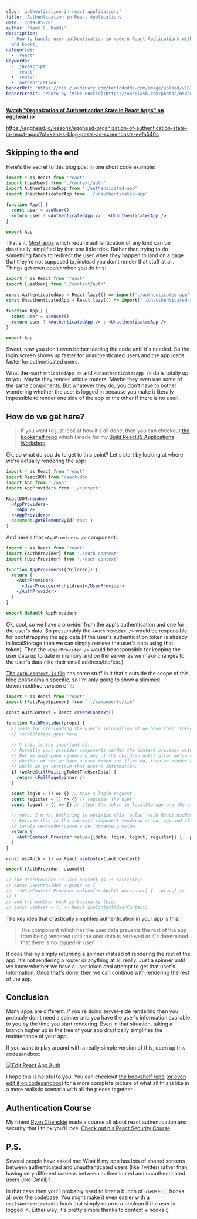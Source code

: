 ```yaml
---
slug: 'authentication-in-react-applications'
title: 'Authentication in React Applications'
date: '2019-05-20'
author: 'Kent C. Dodds'
description:
  '_How to handle user authentication in modern React Applications with context
  and hooks_'
categories:
  - 'react'
keywords:
  - 'javascript'
  - 'react'
  - 'router'
  - 'authentication'
bannerUrl: 'https://res.cloudinary.com/kentcdodds-com/image/upload/v1625032390/kentcdodds.com/content/blog/authentication-in-react-applications/banner.jpg'
bannerCredit: 'Photo by [Mike Enerio](https://unsplash.com/photos/H58bnmnedTc)'
---
```


**[Watch "Organization of Authentication State in React Apps" on egghead.io](https://egghead.io/lessons/egghead-organization-of-authentication-state-in-react-apps?pl=kent-s-blog-posts-as-screencasts-eefa540c)**

https://egghead.io/lessons/egghead-organization-of-authentication-state-in-react-apps?pl=kent-s-blog-posts-as-screencasts-eefa540c

## Skipping to the end

Here's the secret to this blog post in one short code example:

```jsx
import * as React from 'react'
import {useUser} from './context/auth'
import AuthenticatedApp from './authenticated-app'
import UnauthenticatedApp from './unauthenticated-app'

function App() {
  const user = useUser()
  return user ? <AuthenticatedApp /> : <UnauthenticatedApp />
}

export App
```

That's it.
[Most apps](https://twitter.com/kentcdodds/status/1131184429169168387) which
require authentication of any kind can be drastically simplified by that one
little trick. Rather than trying to do something fancy to redirect the user when
they happen to land on a page that they're not supposed to, instead you don't
render that stuff at all. Things get even cooler when you do this:

```jsx
import * as React from 'react'
import {useUser} from './context/auth'

const AuthenticatedApp = React.lazy(() => import('./authenticated-app'))
const UnauthenticatedApp = React.lazy(() => import('./unauthenticated-app'))

function App() {
  const user = useUser()
  return user ? <AuthenticatedApp /> : <UnauthenticatedApp />
}

export App
```

Sweet, now you don't even bother loading the code until it's needed. So the
login screen shows up faster for unauthenticated users and the app loads faster
for authenticated users.

What the `<AuthenticatedApp />` and `<UnauthenticatedApp />` do is totally up to
you. Maybe they render unique routers. Maybe they even use some of the same
components. But whatever they do, you don't have to bother wondering whether the
user is logged in because you make it literally impossible to render one side of
the app or the other if there is no user.

## How do we get here?

> If you want to just look at how it's all done, then you can checkout
> [the bookshelf repo](https://github.com/kentcdodds/bookshelf) which I made for
> my [Build ReactJS Applications Workshop](/workshops/build-react-apps).

Ok, so what do you do to get to this point? Let's start by looking at where
we're actually rendering the app:

```jsx
import * as React from 'react'
import ReactDOM from 'react-dom'
import App from './app'
import AppProviders from './context'

ReactDOM.render(
  <AppProviders>
    <App />
  </AppProviders>,
  document.getElementById('root'),
)
```

And here's that `<AppProviders />` component:

```jsx
import * as React from 'react'
import {AuthProvider} from './auth-context'
import {UserProvider} from './user-context'

function AppProviders({children}) {
  return (
    <AuthProvider>
      <UserProvider>{children}</UserProvider>
    </AuthProvider>
  )
}

export default AppProviders
```

Ok, cool, so we have a provider from the app's authentication and one for the
user's data. So presumably the `<AuthProvider />` would be responsible for
bootstrapping the app data (if the user's authentication token is already in
localStorage then we can simply retrieve the user's data using that token). Then
the `<UserProvider />` would be responsible for keeping the user data up to date
in memory and on the server as we make changes to the user's data (like their
email address/bio/etc.).

[The `auth-context.js` file](https://github.com/kentcdodds/bookshelf/blob/69bde2c117660bd988ffbc60f387165d2f852c62/src/context/auth-context.js)
has some stuff in it that's outside the scope of this blog post/domain specific,
so I'm only going to show a slimmed down/modified version of it:

```jsx
import * as React from 'react'
import {FullPageSpinner} from '../components/lib'

const AuthContext = React.createContext()

function AuthProvider(props) {
  // code for pre-loading the user's information if we have their token in
  // localStorage goes here

  // 🚨 this is the important bit.
  // Normally your provider components render the context provider with a value.
  // But we post-pone rendering any of the children until after we've determined
  // whether or not we have a user token and if we do, then we render a spinner
  // while we go retrieve that user's information.
  if (weAreStillWaitingToGetTheUserData) {
    return <FullPageSpinner />
  }

  const login = () => {} // make a login request
  const register = () => {} // register the user
  const logout = () => {} // clear the token in localStorage and the user data

  // note, I'm not bothering to optimize this `value` with React.useMemo here
  // because this is the top-most component rendered in our app and it will very
  // rarely re-render/cause a performance problem.
  return (
    <AuthContext.Provider value={{data, login, logout, register}} {...props} />
  )
}

const useAuth = () => React.useContext(AuthContext)

export {AuthProvider, useAuth}

// the UserProvider in user-context.js is basically:
// const UserProvider = props => (
//   <UserContext.Provider value={useAuth().data.user} {...props} />
// )
// and the useUser hook is basically this:
// const useUser = () => React.useContext(UserContext)
```

The key idea that drastically simplifies authentication in your app is this:

> The component which has the user data prevents the rest of the app from being
> rendered until the user data is retrieved or it's determined that there is no
> logged-in user

It does this by simply returning a spinner instead of rendering the rest of the
app. It's not rendering a router or anything at all really. Just a spinner until
we know whether we have a user token _and_ attempt to get that user's
information. Once that's done, then we can continue with rendering the rest of
the app.

## Conclusion

Many apps are different. If you're doing server-side rendering then you probably
don't need a spinner and you have the user's information available to you by the
time you start rendering. Even in that situation, taking a branch higher up in
the tree of your app drastically simplifies the maintenance of your app.

If you want to play around with a really simple version of this, open up this
codesandbox:

[![Edit React App Auth](https://codesandbox.io/static/img/play-codesandbox.svg)](https://codesandbox.io/s/react-app-auth-bc99t?fontsize=14&hidenavigation=1&theme=dark)

I hope this is helpful to you. You can checkout
[the bookshelf repo](https://github.com/kentcdodds/bookshelf)
([or even edit it on codesandbox](https://codesandbox.io/s/github/kentcdodds/bookshelf))
for a more complete picture of what all this is like in a more realistic
scenario with all the pieces together.

## Authentication Course

My friend [Ryan Chenckie](https://twitter.com/ryanchenkie) made a course all
about react authentication and security that I think you'll love.
[Check out his React Security Course](https://kcd.im/react-security).

## P.S.

Several people have asked me: What if my app has lots of shared screens between
authenticated and unauthenticated users (like Twitter) rather than having very
different screens between authenticated and unauthenticated users (like Gmail)?

In that case then you'll probably need to litter a bunch of `useUser()` hooks
all over the codebase. You might make it even easier with a
`useIsAuthenticated()` hook that simply returns a boolean if the user is logged
in. Either way, it's pretty simple thanks to context + hooks :)
